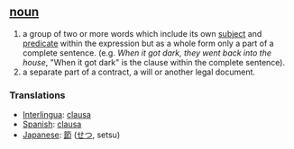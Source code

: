 == [[noun]] ==
# a group of two or more words which include its own [[subject]] and [[predicate]] within the expression but as a whole form only a part of a complete sentence. (e.g. ''When it got dark, they went back into the house'', "When it got dark" is the clause within the complete sentence). 
# a separate part of a contract, a will or another legal document.

=== Translations ===
*[[Interlingua]]: [[clausa]]
*[[Spanish]]: [[clausa]]
*[[Japanese]]: [[節]] ([[せつ]], setsu)
